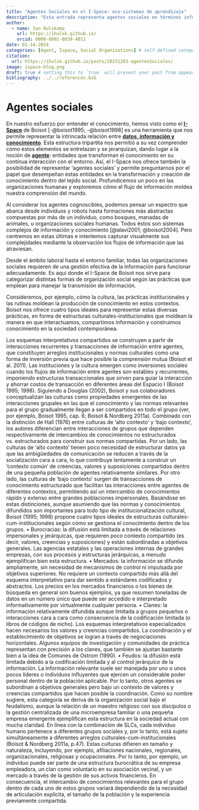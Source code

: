 ```yaml
---
title: "Agentes Sociales en el I-Space: eco-sistemas de aprendizaje"
description: "Esta entrada representa agentes sociales en términos informacionales utilizado el I-Space."
author:
  - name: Ian Hulskamp
    url: https://ihulsk.github.io/
    orcid: 0000-0002-0839-4011
date: 01-14-2024
categories: [Agent, Ispace, Social Organizations] # self-defined categories
citation: 
  url: https://ihulsk.github.io/posts/20231203-agentesSociales/ 
image: ispace-blog.png
draft: true # setting this to `true` will prevent your post from appearing on your listing page until you're ready!
bibliography: ../../references.bib
---
```


# Agentes sociales

En nuestro esfuerzo por entender el conocimiento, hemos visto como el [**I-Space**](../20231027-ispaceBasics/index.qmd) de Boisot [-@boisot1995; -@boisot1998] es una herramienta que nos permite representar la intrincada relación entre [**datos, información y conocimiento**](../20231111-dataInformationKnowledge/index.qmd). Esta estructura tripartita nos permitió a su vez comprender cómo estos elementos se entrelazan y se jerarquizan, dando lugar a la noción de [**agente**](../20231111-dataInformationKnowledge/index.qmd): entidades que transforman el conocimiento en su continua interacción con el entorno. Así, el I-Space nos ofrece también la posibilidad de representar 'agentes sociales' y permite preguntarnos por el papel que desempeñan estas entidades en la transformación y creación de conocimiento dentro del tejido social. Profundicemos un poco en las organizaciones humanas y exploremos cómo el flujo de información moldea nuestra comprensión del mundo.

Al considerar los agentes cognoscibles, podemos pensar un espectro que abarca desde individuos y robots hasta formaciones más abstractas compuestas por más de un individuo, como bosques, manadas de animales, u organizaciones sociales humanas. Todos éstos son sistemas complejos de información y conocimiento [@alavi2001; @boisot2004]. Pero centremos en estas últimas e intentemos capturar visualmente sus complejidades mediante la observación los flujos de información que las atraviesan.

Desde el ámbito laboral hasta el entorno familiar, todas las organizaciones sociales requieren de una gestión efectiva de la información para funcionar adecuadamente. Es aquí donde el I-Space de Boisot nos sirve para categorizar distintas formas de organización social según las prácticas que emplean para manejar la transmisión de información.

Consideremos, por ejemplo, cómo la cultura, las prácticas institucionales y las rutinas moldean la producción de conocimiento en estos contextos. Boisot nos ofrece cuatro tipos ideales para representar estas diversas prácticas, en forma de estructuras culturales-institucionales que moldean la manera en que interactuamos, compartimos información y construimos conocimiento en la sociedad contemporánea.



Los esquemas interpretativos compartidos se construyen a partir de interacciones recurrentes y transacciones de información entre agentes, que constituyen arreglos institucionales y normas culturales como una forma de inversión previa que hace posible la comprensión mutua (Boisot et al. 2011). Las instituciones y la cultura emergen como inversiones sociales cuando los flujos de información entre agentes son estables y recurrentes, imponiendo estructuras transaccionales que sirven para guiar la interacción y ahorrar costos de transacción en diferentes áreas del Espacio I (Boisot 1995; 1998).
Siguiendo a Douglas (2002), Boisot y sus colaboradores conceptualizan las culturas como propiedades emergentes de las interacciones grupales en las que el conocimiento y las normas relevantes para el grupo gradualmente llegan a ser compartidos en todo el grupo (ver, por ejemplo, Boisot 1995, cap. 6; Boisot & Nordberg 2011a). Combinado con la distinción de Hall (1976) entre culturas de 'alto contexto' y 'bajo contexto', los autores diferencian entre interacciones de grupos que dependen respectivamente de intercambios de conocimientos no estructurados vs. estructurados para construir sus normas compartidas. Por un lado, las culturas de 'alto contexto' tienen poco necesidad de estructurar datos ya que las ambigüedades de comunicación se reducen a través de la socialización cara a cara, lo que contribuye lentamente a construir un 'contexto común' de creencias, valores y suposiciones compartidos dentro de una pequeña población de agentes relativamente similares. Por otro lado, las culturas de 'bajo contexto' surgen de transacciones de conocimiento estructurado que facilitan las interacciones entre agentes de diferentes contextos, permitiendo así un intercambio de conocimientos rápido y extenso entre grandes poblaciones impersonales. Basándose en estas distinciones, aunque asumiendo que las normas y conocimientos difundidos son importantes para todo tipo de institucionalización cultural, Boisot (1995; 1998) propone cuatro tipos ideales de estructuras culturales-cum-institucionales según cómo se gestiona el conocimiento dentro de los grupos.
• Burocracias: la difusión está limitada a través de relaciones impersonales y jerárquicas, que requieren poco contexto compartido (es decir, valores, creencias y suposiciones) y están subordinadas a objetivos generales. Las agencias estatales y las operaciones internas de grandes empresas, con sus procesos y estructuras jerárquicas, a menudo ejemplifican bien esta estructura.
• Mercados: la información se difunde ampliamente, sin necesidad de mecanismos de control ni impulsada por objetivos superiores. No requiere un contexto compartido más allá del esquema interpretativo para dar sentido a estándares codificados y abstractos. Los precios en los mercados financieros o los bienes de búsqueda en general son buenos ejemplos, ya que resumen toneladas de datos en un número único que puede ser accedido e interpretado informativamente por virtualmente cualquier persona.
• Clanes: la información relativamente difundida aunque limitada a grupos pequeños o interacciones cara a cara como consecuencia de la codificación limitada (o libros de códigos de nicho). Los esquemas interpretativos especializados hacen necesarios los valores y creencias compartidos. La coordinación y el establecimiento de objetivos se logran a través de negociaciones horizontales. Algunos equipos de investigación y comunidades de práctica representan con precisión a los clanes, que también se ajustan bastante bien a la idea de Comunes de Ostrom (1990).
• Feudos: la difusión está limitada debido a la codificación limitada y al control jerárquico de la información. La información relevante suele ser manejada por uno o unos pocos líderes o individuos influyentes que ejercen un considerable poder personal dentro de la población aplicable. Por lo tanto, otros agentes se subordinan a objetivos generales pero bajo un contexto de valores y creencias compartidos que hacen posible la coordinación. Como su nombre sugiere, esta categoría se deriva de la organización social bajo el feudalismo, aunque la relación de un maestro religioso con sus discípulos o la gestión centralizada de una microempresa familiar o una pequeña empresa emergente ejemplifican esta estructura en la sociedad actual con mucha claridad.
En línea con la combinación de SLCs, cada individuo humano pertenece a diferentes grupos sociales y, por lo tanto, está sujeto simultáneamente a diferentes arreglos culturales-cum-institucionales (Boisot & Nordberg 2011a, p.47). Estas culturas difieren en tamaño y naturaleza, incluyendo, por ejemplo, afiliaciones nacionales, regionales, organizacionales, religiosas y ocupacionales. Por lo tanto, por ejemplo, un individuo puede ser parte de una estructura burocrática de su empresa empleadora, un clan como voluntario en su asociación vecinal, y un mercado a través de la gestión de sus activos financieros. En consecuencia, el intercambio de conocimientos relevantes para el grupo dentro de cada uno de estos grupos variará dependiendo de la necesidad de articulación explícita, el tamaño de la población y la experiencia previamente compartida.